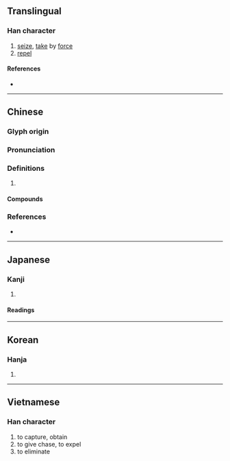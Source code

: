 {{character info/new}}
==Translingual==

===Han character===
{{Han char|rn=64|rad=手|as=17|sn=20|four=50032|canj=QYRV|ids=⿰扌襄}}

# [[seize]], [[take]] by [[force]]
# [[repel]]

====References====
* {{Han ref|kx=0463.110|dkj=12989|dj=0812.170|hdz=31985.020|uh=6518|ud=25880|bh=C463|bd=50275}}

----

==Chinese==
{{zh-forms}}

===Glyph origin===
{{Han etym}}

===Pronunciation===
{{zh-pron
|m=攘
|c=joeng4,joeng5,joeng6
|mn=qz,xm:lióng/zz:jiáng
|mc=y
|oc=y
|cat=
}}

===Definitions===
{{zh-hanzi}}

# {{rfdef|zh}}

====Compounds====
{{zh-der|俇攘|兵戈擾攘|勞攘|奮袂攘襟|安內攘外|尊王攘夷|心勞意攘|心攘攘|急攘攘|意攘心勞|擾攘|攘人之美|攘善|攘場|攘外安內|攘夷|攘奪|攘攘|攘災|攘盜|攘羊|攘羭|攘臂|攘臂一呼|攘臂而起|攘袂|攘袂切齒|攘袂扼腕|攘袖|攘除|熙來攘往|熙攘|熙熙攘攘|爭權攘利|紛紛攘攘|風塵勞攘|鬧攘}}

===References===
* {{R:yue:Hanzi}}

----

==Japanese==

===Kanji===
{{ja-kanji|grade=|rs=手17}}

# {{defn|lang=ja|sort=手17}}

====Readings====
{{ja-readings
|on=じょう
|kun=はら-う, ぬす-む
}}

----

==Korean==

===Hanja===
{{ko-hanja|hangeul=양|eumhun=|rv=yang|mr=yang|y=yang}}

# {{defn|lang=ko|sort=手17}}

----

==Vietnamese==

===Han character===
{{vi-readings|rs=手17|hanviet=nhương}}

# to capture, obtain
# to give chase, to expel
# to eliminate